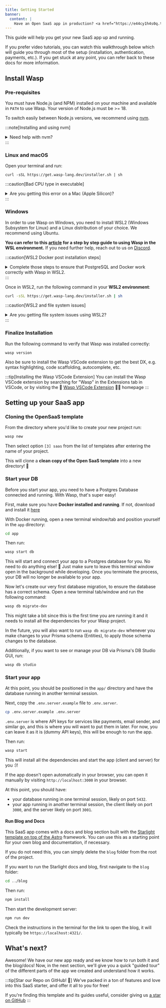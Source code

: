 ```yaml
---
title: Getting Started
banner:
  content: |
    Have an Open SaaS app in production? <a href="https://e44cy1h4s0q.typeform.com/to/EPJCwsMi">We'll send you some swag! 👕</a>
---
```


This guide will help you get your new SaaS app up and running.

If you prefer video tutorials, you can watch this walkthrough below which will guide you through most of the setup (installation, authentication, payments, etc.). If you get stuck at any point, you can refer back to these docs for more information.

<VideoPlayer src="https://youtu.be/lFGtwbwt66k" lgWidth="100%" />

## Install Wasp

### Pre-requisites

You must have Node.js (and NPM) installed on your machine and available in `PATH` to use Wasp.
Your version of Node.js must be >= 18.

To switch easily between Node.js versions, we recommend using [nvm](https://github.com/nvm-sh/nvm).

:::note[Installing and using nvm]
<details aria-label="Installing and using nvm">
  <summary aria-label="Need help with nvm?">
    Need help with nvm?
  </summary>
  <div>
    Install nvm via your OS package manager (`apt`, `pacman`, `homebrew`, ...) or via the [nvm](https://github.com/nvm-sh/nvm#install--update-script) install script.

    Then, install a version of Node.js that you need:

    ```shell
    nvm install 20
    ```

    Finally, whenever you need to ensure a specific version of Node.js is used, run:

    ```shell
    nvm use 20
    ```

    to set the Node.js version for the current shell session.

    You can run

    ```shell
    node -v
    ```

    to check the version of Node.js currently being used in this shell session.

    Check NVM repo for more details: [https://github.com/nvm-sh/nvm](https://github.com/nvm-sh/nvm).
  </div>
</details>
:::

### Linux and macOS

Open your terminal and run:

```shell
curl -sSL https://get.wasp-lang.dev/installer.sh | sh
```

:::caution[Bad CPU type in executable]
<details aria-label="Bad CPU type in executable">
  <summary aria-label="Are you getting this error on a Mac (Apple Silicon)?">
    Are you getting this error on a Mac (Apple Silicon)?
  </summary>
Given that the wasp binary is built for x86 and not for arm64 (Apple Silicon), you'll need to install <a href='https://support.apple.com/en-us/HT211861' alt='Rosetta on your Mac'>Rosetta on your Mac</a> if you are using a Mac with Mx (M1, M2, ...). Rosetta is a translation process that enables users to run applications designed for x86 on arm64 (Apple Silicon). To install Rosetta, run the following command in your terminal

```bash
softwareupdate --install-rosetta
```
Once Rosetta is installed, you should be able to run Wasp without any issues.

</details>
:::

### Windows

In order to use Wasp on Windows, you need to install WSL2 (Windows Subsystem for Linux) and a Linux distribution of your choice. We recommend using Ubuntu. 

**You can refer to this [article](https://wasp.sh/blog/2023/11/21/guide-windows-development-wasp-wsl) for a step by step guide to using Wasp in the WSL environment.** If you need further help, reach out to us on [Discord](https://discord.gg/rzdnErX).

:::caution[WSL2 Docker post installation steps]

<details>
  <summary>
      Complete those steps to ensure that PostgreSQL and Docker work correctly with Wasp in WSL2.
  </summary>
It is recommended to complete those post-install steps in WSL, based on the official <a href="https://docs.docker.com/engine/install/linux-postinstall/#manage-docker-as-a-non-root-user">Docker</a> guide. These work if you are experiencing an error similar to <a href="https://github.com/wasp-lang/open-saas/issues/347">this</a> one.

First, run

```bash
sudo groupadd docker
```

command to create the `docker` group in case it doesn't exist. If it exists, don't worry, just continue with next steps. After that, add your current user to docker group by running

```bash
sudo usermod -aG docker $USER
```

where $USER is your username. After that, log out and log back in to apply the changes. Finally, run

```bash
su -s $USER
```

</details>
:::


Once in WSL2, run the following command in your **WSL2 environment**:
```sh
curl -sSL https://get.wasp-lang.dev/installer.sh | sh
```

:::caution[WSL2 and file system issues]
<details aria-label="Are you getting file system issues using WSL2?">
  <summary aria-label="Are you getting file system issues using WSL2?">
    Are you getting file system issues using WSL2?
  </summary>
If you are using WSL2, make sure that your Wasp project is not on the Windows file system, <b>but instead on the Linux file system</b>. Otherwise, Wasp won't be able to detect file changes, due to this <a href='https://github.com/microsoft/WSL/issues/4739'>issue in WSL2</a>.
</details>
:::  

### Finalize Installation

Run the following command to verify that Wasp was installed correctly:

```shell
wasp version
```

Also be sure to install the Wasp VSCode extension to get the best DX, e.g. syntax highlighting, code scaffolding, autocomplete, etc.

:::tip[Installing the Wasp VSCode Extension]
You can install the Wasp VSCode extension by searching for "Wasp" in the Extensions tab in VSCode, or by visiting the 🐝 [Wasp VSCode Extension](https://marketplace.visualstudio.com/items?itemName=wasp-lang.wasp) 🧑‍💻 homepage
:::

## Setting up your SaaS app

### Cloning the OpenSaaS template

From the directory where you'd like to create your new project run:
```sh
wasp new
```

Then select option `[3] saas` from the list of templates after entering the name of your project.

This will clone a **clean copy of the Open SaaS template** into a new directory! 🎉

### Start your DB

Before you start your app, you need to have a Postgres Database connected and running. With Wasp, that's super easy!

First, make sure you have **Docker installed and running**. If not, download and install it [here](https://www.docker.com/products/docker-desktop/)

With Docker running, open a new terminal window/tab and position yourself in the `app` directory:

```sh
cd app
```

Then run:

```sh
wasp start db
```

This will start and connect your app to a Postgres database for you. No need to do anything else! 🤯 Just make sure to leave this terminal window open in the background while developing. Once you terminate the process, your DB will no longer be available to your app.

Now let's create our very first database migration, to ensure the database has a correct schema. Open a new terminal tab/window and run the following command:

```sh
wasp db migrate-dev
```

This might take a bit since this is the first time you are running it and it needs to install all the
dependencies for your Wasp project.

In the future, you will also want to run `wasp db migrate-dev` whenever you make changes to your Prisma schema (Entities),
to apply those schema changes to the database.

Additionally, if you want to see or manage your DB via Prisma's DB Studio GUI, run:

```sh
wasp db studio
```

### Start your app

At this point, you should be positioned in the `app/` directory and have the database running in another terminal session.

Next, copy the `.env.server.example` file to `.env.server`.

```sh
cp .env.server.example .env.server
```

`.env.server` is where API keys for services like payments, email sender, and similar go, and this is where you will want to put them in later.
For now, you can leave it as it is (dummy API keys), this will be enough to run the app.

Then run:

```sh
wasp start
```

This will install all the dependencies and start the app (client and server) for you :)!

If the app doesn't open automatically in your browser, you can open it manually by visiting `http://localhost:3000` in your browser.

At this point, you should have:
 - your database running in one terminal session, likely on port `5432`.
 - your app running in another terminal session, the client likely on port `3000`, and the server likely on port `3001`.

#### Run Blog and Docs

This SaaS app comes with a docs and blog section built with the [Starlight template on top of the Astro](https://starlight.astro.build) framework. You can use this as a starting point for your own blog and documentation, if necessary.

If you do not need this, you can simply delete the `blog` folder from the root of the project.

If you want to run the Starlight docs and blog, first navigate to the `blog` folder:

```sh
cd ../blog
```

Then run:

```sh
npm install
```

Then start the development server:

```sh
npm run dev
```

Check the instructions in the terminal for the link to open the blog, it will typically be `https://localhost:4321/`.

## What's next?

Awesome! We have our new app ready and we know how to run both it and the blog/docs! Now, in the next section, we'll give you a quick "guided tour" of the different parts of the app we created and understand how it works.

:::tip[Star our Repo on GitHub! 🌟]
We've packed in a ton of features and love into this SaaS starter, and offer it all to you for free!

If you're finding this template and its guides useful, consider giving us [a star on GitHub](https://github.com/wasp-lang/wasp)
:::
